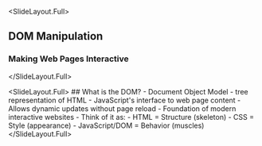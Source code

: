 
<SlideLayout.Full>
## DOM Manipulation
### Making Web Pages Interactive
</SlideLayout.Full>

<SlideLayout.Full>
  <FlexBox alignItems="center" justifyContent="center" flexDirection="column">
    ## What is the DOM?
    - Document Object Model - tree representation of HTML
    - JavaScript's interface to web page content
    - Allows dynamic updates without page reload
    - Foundation of modern interactive websites
    - Think of it as:
      - HTML = Structure (skeleton)
      - CSS = Style (appearance)
      - JavaScript/DOM = Behavior (muscles)
  </FlexBox>
</SlideLayout.Full>